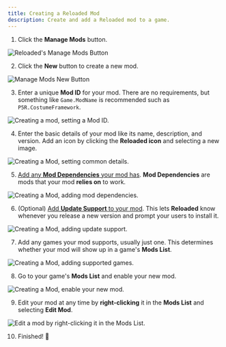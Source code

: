 ```yaml
---
title: Creating a Reloaded Mod
description: Create and add a Reloaded mod to a game.
---
```




1. Click the **Manage Mods** button.

<Image src={img_re_manage_mods} alt="Reloaded's Manage Mods Button" />

2. Click the **New** button to create a new mod.

<Image src={img_re_manage_mods_new} alt="Manage Mods New Button" />

3. Enter a unique **Mod ID** for your mod. There are no requirements, but something like `Game.ModName` is recommended such as `P5R.CostumeFramework`.

<Image src={img_re_create_id} alt="Creating a mod, setting a Mod ID." />

4. Enter the basic details of your mod like its name, description, and version. Add an icon by clicking the **Reloaded icon** and selecting a new image.

<Image
  src={img_re_create_common}
  alt="Creating a Mod, setting common details."
/>

5. [Add any **Mod Dependencies** your mod has](/guides/reloaded/02-mod-dependency). **Mod Dependencies** are mods that your mod **relies on** to work.

<Image src={img_re_create_dep} alt="Creating a Mod, adding mod dependencies." />

6. (Optional) [Add **Update Support** to your mod](/guides/reloaded/03-mod-updates). This lets **Reloaded** know whenever you release a new version and prompt your users to install it.

<Image
  src={img_re_create_update}
  alt="Creating a Mod, adding update support."
/>

7. Add any games your mod supports, usually just one. This determines whether your mod will show up in a game's **Mods List**.

<Image
  src={img_re_create_finish}
  alt="Creating a Mod, adding supported games."
/>

8. Go to your game's **Mods List** and enable your new mod.

<Image src={img_re_create_enable} alt="Creating a Mod, enable your new mod." />

9. Edit your mod at any time by **right-clicking** it in the **Mods List** and selecting **Edit Mod**.

<Image
  src={img_re_mods_edit}
  alt="Edit a mod by right-clicking it in the Mods List."
/>

10. Finished! 🎉
